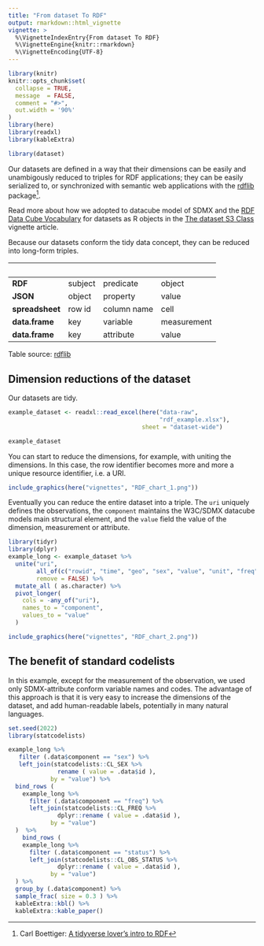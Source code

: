 ```yaml
---
title: "From dataset To RDF"
output: rmarkdown::html_vignette
vignette: >
  %\VignetteIndexEntry{From dataset To RDF}
  %\VignetteEngine{knitr::rmarkdown}
  %\VignetteEncoding{UTF-8}
---
```


```r
library(knitr)
knitr::opts_chunk$set(
  collapse = TRUE,
  message  = FALSE,
  comment = "#>",
  out.width = '90%'
)
library(here)
library(readxl)
library(kableExtra)
```

```r
library(dataset)
```

Our datasets are defined in a way that their dimensions can be easily and unambigously reduced to triples for RDF applications; they can be easily serialized to, or synchronized with semantic web applications with the [rdflib](https://cran.r-project.org/web/packages/rdflib/vignettes/rdf_intro.html) package^[Carl Boettiger: [A tidyverse lover’s intro to RDF](https://cran.r-project.org/web/packages/rdflib/vignettes/rdf_intro.html)].

Read more about how we adopted to datacube model of SDMX and the [RDF Data Cube Vocabulary](https://www.w3.org/TR/vocab-data-cube/) for datasets as R objects in the [The dataset S3 Class](https://dataset.dataobservatory.eu/articles/RDF.html) vignette article.

Because our datasets conform the tidy data concept, they can be reduced into long-form triples. 



&nbsp;          | &nbsp;  | &nbsp;      | &nbsp;
----------------|---------|-------------|-------------
**RDF**         | subject | predicate   | object         
**JSON**        | object  | property    | value
**spreadsheet** | row id  | column name | cell
**data.frame**  | key     | variable    | measurement
**data.frame**  | key     | attribute   | value  


Table source: [rdflib](https://cran.r-project.org/web/packages/rdflib/vignettes/rdf_intro.html)

## Dimension reductions of the dataset

Our datasets are tidy. 

```r
example_dataset <- readxl::read_excel(here("data-raw", 
                                           "rdf_example.xlsx"), 
                                      sheet = "dataset-wide")
```

```r
example_dataset
```


You can start to reduce the dimensions, for example, with uniting the dimensions. In this case, the row identifier becomes more and more a unique resource identifier, i.e. a URI.

```r
include_graphics(here("vignettes", "RDF_chart_1.png"))
```

Eventually you can reduce the entire dataset into a triple. The `uri` uniquely defines the observations, the `component` maintains the W3C/SDMX datacube models main structural element, and the `value` field the value of the dimension, measurement or attribute.

```r
library(tidyr)
library(dplyr)
example_long <- example_dataset %>%
  unite("uri", 
        all_of(c("rowid", "time", "geo", "sex", "value", "unit", "freq", "status")), 
        remove = FALSE) %>%
  mutate_all ( as.character) %>%
  pivot_longer(
    cols = -any_of("uri"),
    names_to = "component",
    values_to = "value"
  )
```


```r
include_graphics(here("vignettes", "RDF_chart_2.png"))
```

## The benefit of standard codelists

In this example, except for the measurement of the observation, we used only SDMX-attribute conform variable names and codes.  The advantage of this approach is that it is very easy to increase the dimensions of the dataset, and add human-readable labels, potentially in many natural languages.

```r
set.seed(2022)
library(statcodelists)

example_long %>%
   filter (.data$component == "sex") %>%
   left_join(statcodelists::CL_SEX %>%
              rename ( value = .data$id ), 
            by = "value") %>%
  bind_rows (
    example_long %>%
      filter (.data$component == "freq") %>%
      left_join(statcodelists::CL_FREQ %>%
              dplyr::rename ( value = .data$id ), 
            by = "value") 
  )  %>% 
    bind_rows (
    example_long %>%
      filter (.data$component == "status") %>%
      left_join(statcodelists::CL_OBS_STATUS %>%
              dplyr::rename ( value = .data$id ), 
            by = "value") 
  ) %>%
  group_by (.data$component) %>%
  sample_frac( size = 0.3 ) %>%
  kableExtra::kbl() %>%
  kableExtra::kable_paper()

```


